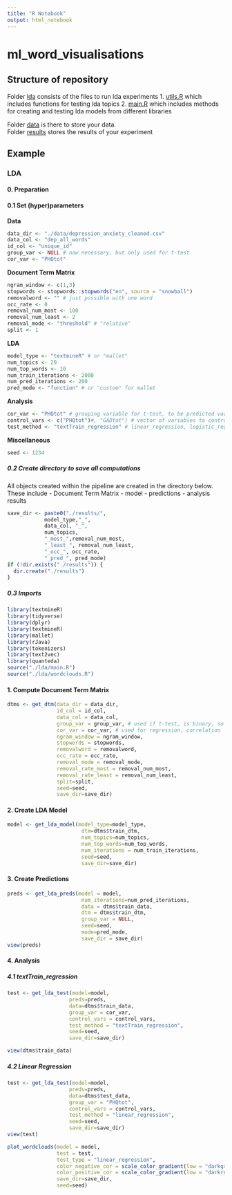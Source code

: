 ```yaml
---
title: "R Notebook"
output: html_notebook
---
```


# ml_word_visualisations

## Structure of repository

Folder [lda](./lda) consists of the files to run lda experiments 
1. [utils.R](./lda/utils.R) which includes functions for testing lda topics 
2. [main.R](./lda/main.R) which includes methods for creating and testing lda models from different libraries

Folder [data](./data) is there to store your data. <br>
Folder [results](./results) stores the results of your experiment

## Example 

### LDA
#### 0. Preparation
#### 0.1 Set (hyper)parameters

**Data** 
```r
data_dir <- "./data/depression_anxiety_cleaned.csv"
data_col <- "dep_all_words"
id_col <- "unique_id"
group_var <- NULL # now necessary, but only used for t-test
cor_var <- "PHQtot"
```

**Document Term Matrix** 
```r
ngram_window <- c(1,3)
stopwords <- stopwords::stopwords("en", source = "snowball")
removalword <- "" # just possible with one word
occ_rate <- 0
removal_num_most <- 100
removal_num_least <- 2
removal_mode <- "threshold" # "relative"
split <- 1
```


**LDA** 
```r
model_type <- "textmineR" # or "mallet"
num_topics <- 20
num_top_words <- 10
num_train_iterations <- 2000
num_pred_iterations <- 200
pred_mode <- "function" # or "custom" for mallet
```

**Analysis**
```r
cor_var <- "PHQtot" # grouping variable for t-test, to be predicted variable for other
control_vars <- c("PHQtot")#, "GADtot") # vector of variables to control analysis with if test_method is linear_regression
test_method <- "textTrain_regression" # linear_regression, logistic_regression, t-test
```

**Miscellaneous** 
```r
seed <- 1234
```

##### 0.2 Create directory to save all computations
All objects created within the pipeline are created in the directory below. These include
- Document Term Matrix
- model
- predictions
- analysis results
```r
save_dir <- paste0("./results/",
            model_type,"_",
            data_col, "_",
            num_topics, 
            "_most_",removal_num_most, 
            "_least_", removal_num_least, 
            "_occ_", occ_rate, 
            "_pred_", pred_mode)
if (!dir.exists("./results")) {
  dir.create("./results")
}
```

##### 0.3 Imports
```r
library(textmineR)
library(tidyverse)
library(dplyr)
library(textmineR)
library(mallet)
library(rJava)
library(tokenizers)
library(text2vec)
library(quanteda)
source("./lda/main.R")
source("./lda/wordclouds.R")
```

#### 1. Compute Document Term Matrix
```r
dtms <- get_dtm(data_dir = data_dir,
                id_col = id_col,
                data_col = data_col,
                group_var = group_var, # used if t-test, is binary, so this is optional
                cor_var = cor_var, # used for regression, correlation
                ngram_window = ngram_window,
                stopwords = stopwords,
                removalword = removalword,
                occ_rate = occ_rate,
                removal_mode = removal_mode,
                removal_rate_most = removal_num_most,
                removal_rate_least = removal_num_least,
                split=split,
                seed=seed,
                save_dir=save_dir)
```

#### 2. Create LDA Model
```r
model <- get_lda_model(model_type=model_type,
                        dtm=dtms$train_dtm,
                        num_topics=num_topics,
                        num_top_words=num_top_words,
                        num_iterations = num_train_iterations,
                        seed=seed,
                        save_dir=save_dir)
```

#### 3. Create Predictions
```r
preds <- get_lda_preds(model = model,
                        num_iterations=num_pred_iterations,
                        data = dtms$train_data,
                        dtm = dtms$train_dtm,
                        group_var = NULL,
                        seed=seed,
                        mode=pred_mode,
                        save_dir = save_dir)
view(preds)
```

#### 4. Analysis
##### 4.1 textTrain_regression
```r
test <- get_lda_test(model=model,
                    preds=preds,
                    data=dtms$train_data,
                    group_var = cor_var,
                    control_vars = control_vars,
                    test_method = "textTrain_regression",
                    seed=seed,
                    save_dir=save_dir)
```

```r
view(dtms$train_data)
```

##### 4.2 Linear Regression
```r
test <- get_lda_test(model=model,
                    preds=preds,
                    data=dtms$test_data,
                    group_var = "PHQtot",
                    control_vars = control_vars,
                    test_method = "linear_regression",
                    seed=seed,
                    save_dir=save_dir)
view(test)
```

```r
plot_wordclouds(model = model,
                test = test,
                test_type = "linear_regression",
                color_negative_cor = scale_color_gradient(low = "darkgreen", high = "green"),
                color_positive_cor = scale_color_gradient(low = "darkred", high = "red"),
                save_dir=save_dir,
                seed=seed)
```
